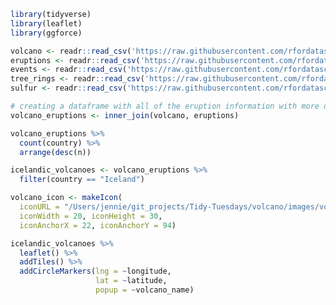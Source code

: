 ```r
library(tidyverse)
library(leaflet)
library(ggforce)
```


```r
volcano <- readr::read_csv('https://raw.githubusercontent.com/rfordatascience/tidytuesday/master/data/2020/2020-05-12/volcano.csv')
eruptions <- readr::read_csv('https://raw.githubusercontent.com/rfordatascience/tidytuesday/master/data/2020/2020-05-12/eruptions.csv')
events <- readr::read_csv('https://raw.githubusercontent.com/rfordatascience/tidytuesday/master/data/2020/2020-05-12/events.csv')
tree_rings <- readr::read_csv('https://raw.githubusercontent.com/rfordatascience/tidytuesday/master/data/2020/2020-05-12/tree_rings.csv')
sulfur <- readr::read_csv('https://raw.githubusercontent.com/rfordatascience/tidytuesday/master/data/2020/2020-05-12/sulfur.csv')
```

```r
# creating a dataframe with all of the eruption information with more details about the volcanoes 
volcano_eruptions <- inner_join(volcano, eruptions)
```
```r
volcano_eruptions %>% 
  count(country) %>% 
  arrange(desc(n))
```
```r
icelandic_volcanoes <- volcano_eruptions %>% 
  filter(country == "Iceland")
```
```r
volcano_icon <- makeIcon(
  iconURL = "/Users/jennie/git_projects/Tidy-Tuesdays/volcano/images/volcano.png",
  iconWidth = 20, iconHeight = 30,
  iconAnchorX = 22, iconAnchorY = 94)
```

```r
icelandic_volcanoes %>% 
  leaflet() %>% 
  addTiles() %>% 
  addCircleMarkers(lng = ~longitude,
                   lat = ~latitude, 
                   popup = ~volcano_name)
```

